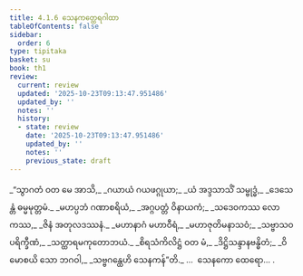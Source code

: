 ```yaml
---
title: 4.1.6 သေနကတ္ထေရဂါထာ
tableOfContents: false
sidebar:
  order: 6
type: tipitaka
basket: su
book: th1
review:
  current: review
  updated: '2025-10-23T09:13:47.951486'
  updated_by: ''
  notes: ''
  history:
  - state: review
    date: '2025-10-23T09:13:47.951486'
    updated_by: ''
    notes: ''
    previous_state: draft
---
```



<ReviewStatus review={frontmatter.review} showDetails={true} />

<HypothesisAnnotation frontmatter={frontmatter} />

<DynamicBreadcrumb />

<Division number="287" book="th1" e="ch" v="19" p="271">

<Paragraph number="528" type="verses" book="th1">
_“သွာဂတံ ဝတ မေ အာသိ,_  
_ဂယာယံ ဂယဖဂ္ဂုယာ;_  
_ယံ အဒ္ဒသာသိံ သမ္ဗုဒ္ဓံ,_  
_ဒေသေန္တံ ဓမ္မမုတ္တမံ._  

</Paragraph>

</Division>
<Division number="288" book="th1" e="ch" v="19" p="271">

<Paragraph number="529" type="verses" book="th1">
_မဟပ္ပဘံ ဂဏာစရိယံ,_  
_အဂ္ဂပတ္တံ ဝိနာယကံ;_  
_သဒေဝကဿ လောကဿ,_  
_ဇိနံ အတုလဒဿနံ._  

</Paragraph>

</Division>
<Division number="289" book="th1" e="ch" v="19" p="271">

<Paragraph number="530" type="verses" book="th1">
_မဟာနာဂံ မဟာဝီရံ,_  
_မဟာဇုတိမနာသဝံ;_  
_သဗ္ဗာသဝပရိက္ခီဏံ,_  
_သတ္ထာရမကုတောဘယံ._  

</Paragraph>

</Division>
<Division number="290" book="th1" e="ch" v="19" p="271">

<Paragraph number="531" type="verses" book="th1">
_စိရသံကိလိဋ္ဌံ ဝတ မံ,_  
_ဒိဋ္ဌိသန္ဒာနဗန္ဓိတံ;_  
_ဝိမောစယိ သော ဘဂဝါ,_  
_သဗ္ဗဂန္ထေဟိ သေနကန်”တိ._  


</Paragraph>
</Division>

<Paragraph number="532" type="center" book="th1">
…  သေနကော ထေရော… .
</Paragraph>
